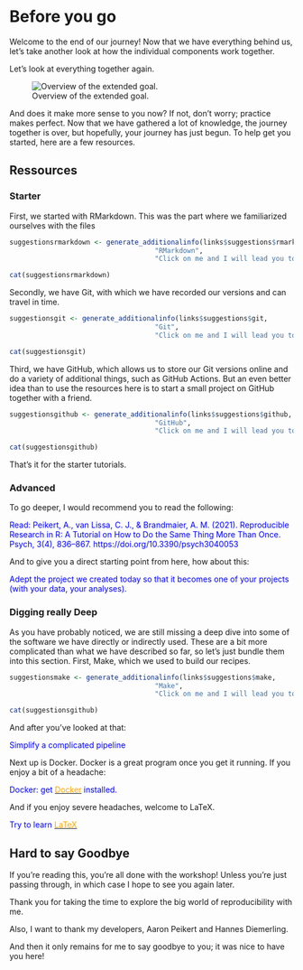 # Before you go {-}

Welcome to the end of our journey!
Now that we have everything behind us, let's take another look at how the individual components work together.

Let's look at everything together again.

![Overview of the extended goal.](Overview.png)

And does it make more sense to you now?
If not, don't worry; practice makes perfect.
Now that we have gathered a lot of knowledge, the journey together is over, but hopefully, your journey has just begun.
To help get you started, here are a few resources.

## Ressources {-}

### Starter {-}

First, we started with RMarkdown.
This was the part where we familiarized ourselves with the files


```r
suggestionsrmarkdown <- generate_additionalinfo(links$suggestions$rmarkdown,
                                    "RMarkdown",
                                    "Click on me and I will lead you to R Markdown: The Definitive Guide.")

cat(suggestionsrmarkdown)
```
<!-- so that there is no text between the Boxes-->
<div style="clear: both;"></div>


Secondly, we have Git, with which we have recorded our versions and can travel in time.


```r
suggestionsgit <- generate_additionalinfo(links$suggestions$git,
                                    "Git",
                                    "Click on me and I will lead you to a specific Git tutorial.")

cat(suggestionsgit)
```
<!-- so that there is no text between the Boxes-->
<div style="clear: both;"></div>


Third, we have GitHub, which allows us to store our Git versions online and do a variety of additional things, such as GitHub Actions.
But an even better idea than to use the resources here is to start a small project on GitHub together with a friend.


```r
suggestionsgithub <- generate_additionalinfo(links$suggestions$github,
                                    "GitHub",
                                    "Click on me and I will lead you to a Deep Dive tutorial for GitHub.")

cat(suggestionsgithub)
```
<!-- so that there is no text between the Boxes-->
<div style="clear: both;"></div>


That's it for the starter tutorials. 

### Advanced {-}

To go deeper, I would recommend you to read the following:

<span style="color:blue">Read: Peikert, A., van Lissa, C. J., & Brandmaier, A. M. (2021). Reproducible Research in R: A Tutorial on How to Do the Same Thing More Than Once. Psych, 3(4), 836–867. https://doi.org/10.3390/psych3040053</span>

And to give you a direct starting point from here, how about this:

<span style="color:blue">Adept the project we created today so that it becomes one of your projects (with your data, your analyses).</span>

### Digging really Deep {-}

As you have probably noticed, we are still missing a deep dive into some of the software we have directly or indirectly used. 
These are a bit more complicated than what we have described so far, so let's just bundle them into this section.
First, Make, which we used to build our recipes.


```r
suggestionsmake <- generate_additionalinfo(links$suggestions$make,
                                    "Make",
                                    "Click on me and I will lead you to minimal make: A minimal tutorial on make.")

cat(suggestionsgithub)
```
<!-- so that there is no text between the Boxes-->
<div style="clear: both;"></div>


And after you've looked at that:

<span style="color:blue">Simplify a complicated pipeline</span>

Next up is Docker.
Docker is a great program once you get it running.
If you enjoy a bit of a headache:

<span style="color:blue">Docker: get [<span style="color:orange">Docker</span>](`r links$suggestions$docker`) installed.</span>

And if you enjoy severe headaches, welcome to LaTeX.

<span style="color:blue">Try to learn [<span style="color:orange">LaTeX</span>](`r links$suggestions$latex`)</span>

## Hard to say Goodbye {-}

If you're reading this, you're all done with the workshop!
Unless you're just passing through, in which case I hope to see you again later.

Thank you for taking the time to explore the big world of reproducibility with me.

Also, I want to thank my developers, Aaron Peikert and Hannes Diemerling.

And then it only remains for me to say goodbye to you; it was nice to have you here!
